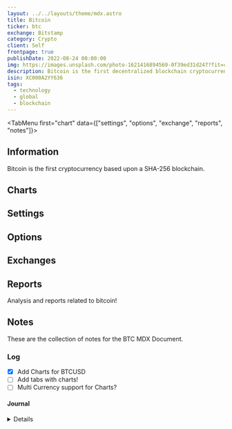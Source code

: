 ```yaml
---
layout: ../../layouts/theme/mdx.astro
title: Bitcoin
ticker: btc
exchange: Bitstamp
category: Crypto
client: Self
frontpage: true
publishDate: 2022-08-24 00:00:00
img: https://images.unsplash.com/photo-1621416894569-0f39ed31d247?fit=crop&w=1400&h=700&q=75
description: Bitcoin is the first decentralized blockchain cryptocurrency.
isin: XC000A2YY636
tags:
  - technology
  - global
  - blockchain
---
```




<TabMenu first="chart" data={["settings", "options", "exchange", "reports", "notes"]}>

<TabData tail="block" data="chart">

## Information

Bitcoin is the first cryptocurrency based upon a SHA-256 blockchain.

## Charts

<TradingView data="bitstamp:BTCUSD" />

</TabData>

<TabData data="settings">
  
## Settings

</TabData>
  <TabData data="options">
  
## Options

</TabData>
  <TabData data="exchange">
  
## Exchanges
</TabData>
  <TabData data="reports">
  
## Reports

Analysis and reports related to bitcoin!

</TabData>

<TabData data="notes">

## Notes

These are the collection of notes for the BTC MDX Document.

### Log

- [x] Add Charts for BTCUSD
- [ ] Add tabs with charts!
- [ ] Multi Currency support for Charts?

#### Journal

<Details data="2023-04-14">

- 2023-04-14
  - Testing the charts for BTC

</Details>

</TabData>
</TabMenu>
